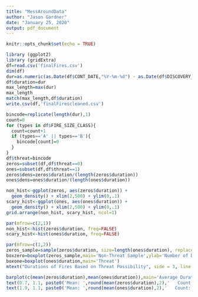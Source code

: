 ```yaml
---
title: "MessAroundData"
author: "Jason Gardner"
date: "January 25, 2020"
output: pdf_document
---
```


```r
knitr::opts_chunk$set(echo = TRUE)
```

```r
library (ggplot2)
library (gridExtra)
df=read.csv('finalFires.csv')
dim(df)
dur=as.numeric(as.Date(df$CONT_DATE,"%Y-%m-%d") - as.Date(df$DISCOVERY_DATE,"%Y-%m-%d"))
df$duration=dur
max_length=max(dur)
max_length
match(max_length,df$duration)
write.csv(df,'finalFirescleaned.csv')
```
```r
bincode=replicate(length(dur),1)
count=0
for (types in df$FIRE_SIZE_CLASS){
  count=count+1
  if (types=='A' || types=='B'){
    bincode[count]=0
  }
}
df$threat=bincode
zeros=subset(df,df$threat==0)
ones=subset(df,df$threat==1)
zeros$dens=zeros$duration/(length(zeros$duration))
ones$dens=ones$duration/(length(ones$duration))
```

```r
non_hist<-ggplot(zeros, aes(zeros$duration)) + 
  geom_density() + xlim(2,500) + ylim(0,.1)
scary_hist<-ggplot(ones, aes(ones$duration)) + 
  geom_density() + xlim(2,500) + ylim(0,.1)
grid.arrange(non_hist, scary_hist, ncol=1)
```
```r
par(mfrow=c(2,1))
non_hist<-hist(zeros$duration, freq=FALSE)
scary_hist<-hist(ones$duration, freq=FALSE)
```
```r
par(mfrow=c(1,2))
zeros_sample=sample(zeros$duration, size=length(ones$duration), replace=F)
boxzero=boxplot(zeros_sample,main='Non-Threat Sample',ylab='Number of Days')
boxone=boxplot(ones$duration,main='Threat')
mtext("Durations of Fires Based on Threat Possibility", side = 3, line = -20, outer = TRUE)
```
```r
barplot(c(mean(zeros$duration),mean(ones$duration)),main='Average Duration of Fires Labeled as Non-Threat or Threat',names.arg=c('Non-Threat','Threat'),ylab='Number of Days',col=c('green','red'))
text(0.7, 1.1, paste0('Mean: ',round(mean(zeros$duration),2),'   Count: ',length(zeros$duration)))
text(1.9, 1.1, paste0('Mean: ',round(mean(ones$duration),2),'   Count: ',length(ones$duration)))
```

